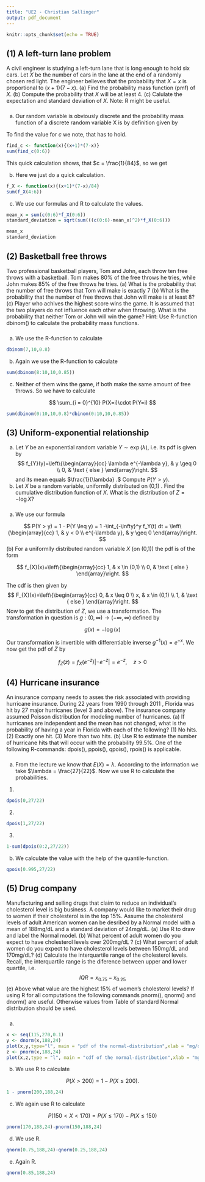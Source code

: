 ```yaml
---
title: "UE2 - Christian Sallinger"
output: pdf_document
---
```


```r
knitr::opts_chunk$set(echo = TRUE)
```

## (1) A left-turn lane problem 
A civil engineer is studying a left-turn lane that is long enough to hold six cars. Let $X$ be the number of cars in the lane at the end of a randomly chosen red light. The engineer believes that the probability that $X=x$ is proportional to $(x+1)(7-x)$. \newline
(a) Find the probability mass function (pmf) of $X$.\newline
(b) Compute the probability that $X$ will be at least 4. \newline
(c) Calulate the expectation and standard deviation of $X$. Note: $\mathrm{R}$ might be useful. \newline \newline

### \textit{Solution}

  (a) Our random variable is obviously discrete and the probability mass function of a discrete random variable X is by definition given by

  \begin{align*}
    f_X(x)
    =
    P(X=x)
    =
    (x+1)(7-x)\cdot c
  \end{align*}
  To find the value for $c$ we note, that 
  \begin{align*}
  \sum_{i=0}^6 f_X(i)
  \stackrel{!}{=}
  1
  \end{align*}
  has to hold.

```r
find_c <- function(x){(x+1)*(7-x)}
sum(find_c(0:6))
```
This quick calculation shows, that $c = \frac{1}{84}$, so we get 

\begin{align*}
    f_X(x)=
    \frac{(x+1)(7-x)}{84}
  \end{align*}

 (b) Here we just do a quick calculation.

```r
f_X <- function(x){(x+1)*(7-x)/84}
sum(f_X(4:6))
```
 (c) We use our formulas and R to calculate the values.
```r
mean_x = sum(c(0:6)*f_X(0:6))
standard_deviation = sqrt(sum(((c(0:6)-mean_x)^2)*f_X(0:6)))

mean_x
standard_deviation
```
## (2) Basketball free throws 
Two professional basketball players, Tom and John, each throw ten free throws with a basketball. Tom makes $80 \%$ of the free throws he tries, while John makes $85 \%$ of the free throws he tries. \newline
(a) What is the probability that the number of free throws that Tom will make is exactly $7$ \newline
(b) What is the probability that the number of free throws that John will make is at least $8$? \newline
(c) Player who achives the highest score wins the game. It is assumed that the two players do not influence each other when throwing. What is the probability that neither Tom or John will win the game?\newline
Hint: Use R-function dbinom() to calculate the probability mass functions.

### \textit{Solution}

(a) We use the R-function to calculate
\begin{align*}
P(X = 7)
\end{align*}

```r
dbinom(7,10,0.8)
```
(b) Again we use the R-function to calculate
\begin{align*}
P(Y \geq 8) = P(Y = 10) + P(Y = 9) + P(Y = 8)
\end{align*}
```r
sum(dbinom(8:10,10,0.85))
```
(c) Neither of them wins the game, if both make the same amount of free throws. So we have to calculate 


$$
\sum_{i = 0}^{10} P(X=i)\cdot P(Y=i)
$$
```r
sum(dbinom(0:10,10,0.8)*dbinom(0:10,10,0.85))
```
## (3) Uniform-exponential relationship
(a) Let $Y$ be an exponential random variable $Y \sim \exp (\lambda)$, i.e. its pdf is given by
$$
f_{Y}(y)=\left\{\begin{array}{cc}
\lambda e^{-\lambda y}, & y \geq 0 \\
0, & \text { else }
\end{array}\right.
$$
and its mean equals $\frac{1}{\lambda} .$ Compute $P(Y>y)$.
(b) Let $X$ be a random variable, uniformlly distributed on (0,1) . Find the cumulative distribution function of $X$. What is the distribution of $Z=-\log X ?$

### \textit{Solution}

(a) We use our formula 

$$
P(Y > y) = 1 - P(Y \leq y) = 1 -\int_{-\infty}^y f_Y(t) dt = 
\left\{\begin{array}{cc}
1, & y < 0 \\
e^{-\lambda y}, & y \geq 0
\end{array}\right.
$$
(b) For a uniformlly distributed random variable $X$ (on (0,1)) the pdf is of the form

$$
f_{X}(x)=\left\{\begin{array}{cc}
1, & x \in (0,1) \\
0, & \text { else }
\end{array}\right.
$$

The cdf is then given by
$$
F_{X}(x)=\left\{\begin{array}{cc}
0, & x \leq 0 \\
x, & x \in (0,1) \\
1, & \text { else }
\end{array}\right.
$$
Now to get the distribution of $Z$, we use a transformation. The transformation in question is $g:(0,\infty) \to (-\infty,\infty)$ defined by

$$
g(x) = -\log(x)
$$

Our transformation is invertible with differentiable inverse $g^{-1}(x) = e^{-x}$. We now get the pdf of $Z$ by

$$
f_Z(z)
=
f_X(e^{-z})|-e^{-z}|
=
e^{-z}, \quad z > 0
$$

## (4) Hurricane insurance 
An insurance company needs to asses the risk associated with providing hurricane insurance. During 22 years from 1990 through 2011 , Florida was hit by 27 major hurricanes (level 3 and above). The insurance company assumed Poisson distribution for modeling number of hurricanes. \newline
(a) If hurricanes are independent and the mean has not changed, what is the probability of having a year in Florida with each of the following?\newline
(1) No hits.\newline
(2) Exactly one hit.\newline
(3) More than two hits.\newline
(b) Use $\mathrm{R}$ to estimate the number of hurricane hits that will occur with the probability $99.5 \%$.\newline \textit{Hint:} One of the following R-commands: dpois(), ppois(), qpois(), rpois() is applicable.

### \textit{Solution}

(a) From the lecture we know that $E(X) = \lambda$. According to the information we take $\lambda = \frac{27}{22}$. Now we use R to calculate the probabilities.

(1)
```r
dpois(0,27/22)
```
(2)
```r
dpois(1,27/22)
```
(3)
```r
1-sum(dpois(0:2,27/22))
```
(b) We calculate the value with the help of the quantile-function.

```r
qpois(0.995,27/22)
```

## (5) Drug company 
Manufacturing and selling drugs that claim to reduce an individual's cholesterol level is big business. A company would like to market their drug to women if their cholesterol is in the top $15 \%$. Assume the cholesterol levels of adult American women can be desribed by a Normal model with a mean of $188 \mathrm{mg} / \mathrm{dL}$ and a standard deviation of $24 \mathrm{mg} / \mathrm{dL}$. \newline
(a) Use $\mathrm{R}$ to draw and label the Normal model.\newline
(b) What percent of adult women do you expect to have cholesterol levels over $200 \mathrm{mg} / \mathrm{dL}$ ?\newline
(c) What percent of adult women do you expect to have cholesterol levels between $150 \mathrm{mg} / \mathrm{dL}$ and $170 \mathrm{mg} / \mathrm{dL} ?$\newline
(d) Calculate the interquartile range of the cholesterol levels. Recall, the interquartile range is the diference between upper and lower quartile, i.e.
$$
I Q R=x_{0.75}-x_{0.25}
$$
\noindent
(e) Above what value are the highest $15 \%$ of women's cholesterol levels?\newline
\textit{Hint:} If using $\mathrm{R}$ for all computations the following commands pnorm(), qnorm() and dnorm() are useful. Otherwise values from Table of standard Normal distribution should be used.

### \textit{Solution}

(a)
```r
x <- seq(115,270,0.1)
y <- dnorm(x,188,24)
plot(x,y,type="l", main = "pdf of the normal-distribution",xlab = "mg/dL", ylab = "Value of pdf", xaxp  = c(115, 270, 5))
z <- pnorm(x,188,24)
plot(x,z,type = "l", main = "cdf of the normal-distribution",xlab = "mg/dL", ylab = "Value of cdf",xaxp  = c(115, 270, 5))
```
(b) We use R to calculate

$$
P(X > 200) = 1 - P(X \leq 200).
$$
```r
1 - pnorm(200,188,24)
```
(c) We again use R to calculate

$$
P(150 < X < 170) = P(X \leq 170) - P(X \leq 150)
$$
```r
pnorm(170,188,24)-pnorm(150,188,24)
```
(d) We use R.
```r
qnorm(0.75,188,24)-qnorm(0.25,188,24)
```
(e) Again R.
```r
qnorm(0.85,188,24)
```
